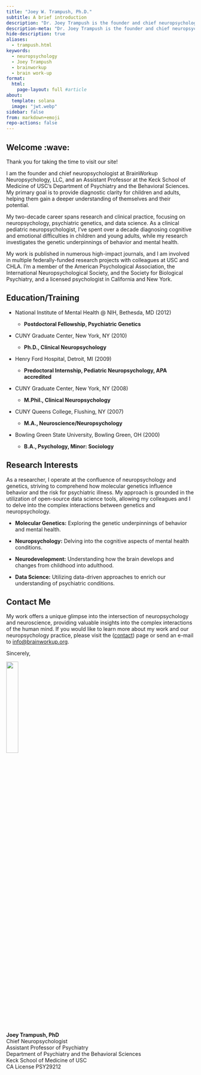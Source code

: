 ```yaml
---
title: "Joey W. Trampush, Ph.D."
subtitle: A brief introduction
description: "Dr. Joey Trampush is the founder and chief neuropsychologist at BrainWorkup, LLC, and an Assistant Professor of Psychiatry and the Behavioral Sciences at the Keck School of Medicine of USC. With over two decades of experience in pediatric neuropsychology, Dr. Trampush specializes in integrating molecular genetics with neuropsychology to understand behavior and psychiatric illness risk. His clinical expertise focuses on evaluating and diagnosing cognitive, learning, and emotional difficulties in children and young adults. He conducts research in molecular genetics, neuropsychology, neurodevelopment, and data science, aimed at enhancing our comprehension of psychiatric conditions and developmental trajectories."
description-meta: "Dr. Joey Trampush is the founder and chief neuropsychologist at BrainWorkup, LLC, and an Assistant Professor of Psychiatry and the Behavioral Sciences at the Keck School of Medicine of USC. With over two decades of experience in pediatric neuropsychology, Dr. Trampush specializes in integrating molecular genetics with neuropsychology to understand behavior and psychiatric illness risk. His clinical expertise focuses on evaluating and diagnosing cognitive, learning, and emotional difficulties in children and young adults. He conducts research in molecular genetics, neuropsychology, neurodevelopment, and data science, aimed at enhancing our comprehension of psychiatric conditions and developmental trajectories."
hide-description: true
aliases:
  - trampush.html
keywords:
  - neuropsychology
  - Joey Trampush
  - brainworkup
  - brain work-up
format:
  html:
    page-layout: full #article
about:
  template: solana
  image: "jwt.webp"
sidebar: false
from: markdown+emoji
repo-actions: false
---
```


## Welcome :wave:

Thank you for taking the time to visit our site!

I am the founder and chief neuropsychologist at BrainWorkup Neuropsychology,
LLC, and an Assistant Professor at the Keck School of Medicine of USC's
Department of Psychiatry and the Behavioral Sciences. My primary goal is to provide diagnostic clarity for children and adults, helping them gain a deeper understanding of themselves and their potential.

My two-decade career spans research and clinical practice, focusing on neuropsychology, psychiatric genetics, and data science. As a clinical pediatric neuropsychologist, I've spent over a decade diagnosing cognitive and emotional difficulties in children and young adults, while my research investigates the genetic underpinnings of behavior and mental health.

My work is published in numerous high-impact journals, and I am involved in multiple federally-funded research projects with colleagues at USC and CHLA. I'm a member of the American Psychological Association, the International Neuropsychological Society, and the Society for Biological Psychiatry, and a licensed psychologist in California and New York.

## Education/Training

-   National Institute of Mental Health \@ NIH, Bethesda, MD (2012)

    -   **Postdoctoral Fellowship, Psychiatric Genetics**

-   CUNY Graduate Center, New York, NY (2010)

    -   **Ph.D., Clinical Neuropsychology**

-   Henry Ford Hospital, Detroit, MI (2009)

    -   **Predoctoral Internship, Pediatric Neuropsychology, APA accredited**

-   CUNY Graduate Center, New York, NY (2008)

    -   **M.Phil., Clinical Neuropsychology**

-   CUNY Queens College, Flushing, NY (2007)

    -   **M.A., Neuroscience/Neuropsychology**

-   Bowling Green State University, Bowling Green, OH (2000)

    -   **B.A., Psychology, Minor: Sociology**

## Research Interests

As a researcher, I operate at the confluence of neuropsychology and genetics, striving to comprehend how molecular genetics influence behavior and the risk for psychiatric illness.
My approach is grounded in the utilization of open-source data science tools, allowing my colleagues and I to delve into the complex interactions between genetics and neuropsychology.

-   **Molecular Genetics:** Exploring the genetic underpinnings of behavior and mental health.

-   **Neuropsychology:** Delving into the cognitive aspects of mental health conditions.

-   **Neurodevelopment:** Understanding how the brain develops and changes from childhood into adulthood.

-   **Data Science:** Utilizing data-driven approaches to enrich our understanding of psychiatric conditions.

## Contact Me

My work offers a unique glimpse into the intersection of neuropsychology and
neuroscience, providing valuable insights into the complex interactions of the
human mind. If you would like to learn more about my work and our
neuropsychology practice, please visit the ([contact](../contact/index.qmd)) page or send an e-mail to
[info@brainworkup.org](mailto:info@brainworkup.org).

Sincerely,

![](/jwt_phd.png){width="25%" fig-alt="signature"}


**Joey Trampush, PhD**\
Chief Neuropsychologist\
Assistant Professor of Psychiatry\
Department of Psychiatry and the Behavioral Sciences\
Keck School of Medicine of USC\
CA License PSY29212



  [BrainWorkup Neuropsychology, LLC]: https://brainworkup.org
  [Department of Psychiatry and the Behavioral Sciences]: https://keck.usc.edu/psychiatry/
  [Keck School of Medicine of USC]: https://keck.usc.edu/
  [American Psychological Association]: https://www.apa.org/
  [International Neuropsychological Society]: https://www.the-ins.org/
  [Society for Biological Psychiatry]: https://www.sobp.org/
  [contact]: ../contact/index.qmd#general-information
